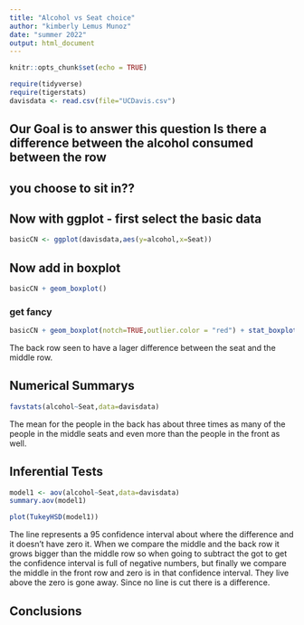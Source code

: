 ```yaml
---
title: "Alcohol vs Seat choice"
author: "kimberly Lemus Munoz"
date: "summer 2022"
output: html_document
---
```


```r
knitr::opts_chunk$set(echo = TRUE)
```

```r
require(tidyverse)
require(tigerstats)
davisdata <- read.csv(file="UCDavis.csv")
```
## Our Goal is to answer this question Is there a difference between the alcohol consumed between the row
## you choose to sit in??

## Now with ggplot - first select the basic data

```r
basicCN <- ggplot(davisdata,aes(y=alcohol,x=Seat))
```
## Now add in boxplot

```r
basicCN + geom_boxplot()
```
  
  
### get fancy  

```r
basicCN + geom_boxplot(notch=TRUE,outlier.color = "red") + stat_boxplot(geom ='errorbar') + labs(title="Fancy notch boxplot \n with 2 lines")
```

The back row seen to have a lager difference between the seat and the middle row.


## Numerical Summarys 
```r
favstats(alcohol~Seat,data=davisdata)
```
The mean for the people in the back has about three times as many of the people in the middle seats and even more than the people in the front as well.



## Inferential Tests

```r
model1 <- aov(alcohol~Seat,data=davisdata)
summary.aov(model1)
```
 

```r
plot(TukeyHSD(model1))
```



The line represents a 95 confidence interval about where the difference and it doesn’t have zero it. When we compare the middle and the back row it grows bigger than the middle row so when going to subtract the got to get the confidence interval is full of negative numbers, but finally we compare the middle in the front row and zero is in that confidence interval. They live above the zero is gone away. Since no line is cut there is a difference.


## Conclusions


